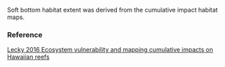 Soft bottom habitat extent was derived from the cumulative impact habitat maps.

### Reference

[Lecky 2016 Ecosystem vulnerability and mapping cumulative impacts on Hawaiian reefs](NA)
